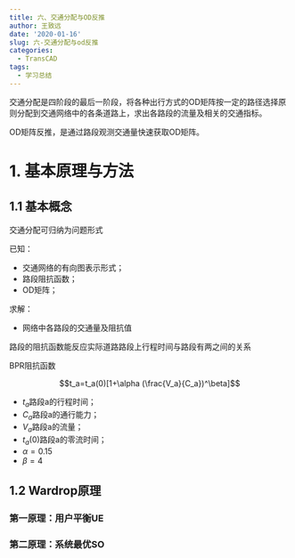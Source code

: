 ```yaml
---
title: 六、交通分配与OD反推
author: 王致远
date: '2020-01-16'
slug: 六-交通分配与od反推
categories:
  - TransCAD
tags:
  - 学习总结
---
```


交通分配是四阶段的最后一阶段，将各种出行方式的OD矩阵按一定的路径选择原则分配到交通网络中的各条道路上，求出各路段的流量及相关的交通指标。

OD矩阵反推，是通过路段观测交通量快速获取OD矩阵。

# 1. 基本原理与方法

## 1.1 基本概念

交通分配可归纳为问题形式

已知：

- 交通网络的有向图表示形式；
- 路段阻抗函数；
- OD矩阵；

求解：

- 网络中各路段的交通量及阻抗值

路段的阻抗函数能反应实际道路路段上行程时间与路段有两之间的关系

BPR阻抗函数

$$t_a=t_a(0)[1+\alpha (\frac{V_a}{C_a})^\beta]$$

- $t_a$路段a的行程时间；
- $C_a$路段a的通行能力；
- $V_a$路段a的流量；
- $t_a(0)$路段a的零流时间；
- $\alpha=0.15$
- $\beta=4$

## 1.2 Wardrop原理

### 第一原理：用户平衡UE

### 第二原理：系统最优SO






